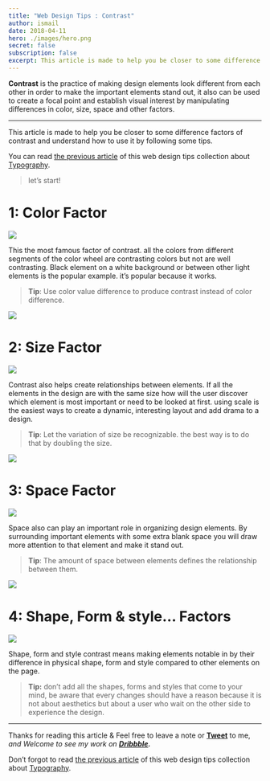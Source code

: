 ```yaml
---
title: "Web Design Tips : Contrast"
author: ismail
date: 2018-04-11
hero: ./images/hero.png
secret: false
subscription: false
excerpt: This article is made to help you be closer to some difference factors of contrast and understand how to use it by following some tips.
---
```




**Contrast**  is the practice of making design elements look different from each other in order to make the important elements stand out, it also can be used to create a focal point and establish visual interest by manipulating differences in color, size, space and other factors.

----------

This article is made to help you be closer to some difference factors of contrast and understand how to use it by following some tips.

You can read  [the previous article](https://medium.com/picsrush/web-design-tips-typography-e15f21266f1a)  of this web design tips collection about  [Typography](https://medium.com/picsrush/web-design-tips-typography-e15f21266f1a).

> let’s start!

# 1: Color Factor



![](https://miro.medium.com/max/1600/1*cGzJA6c8YVTsqvL389jizg.png)



This the most famous factor of contrast. all the colors from different segments of the color wheel are contrasting colors but not are well contrasting. Black element on a white background or between other light elements is the popular example. it’s popular because it works.

> **Tip**: Use color value difference to produce contrast instead of color difference.


![](https://miro.medium.com/max/1600/1*csXjKPkJyckTlOBfN2ZJlg.png)



# 2: Size Factor



![](https://miro.medium.com/max/1600/1*eN9oh6VS5rgz7XtWDu4xsg.png)



Contrast also helps create relationships between elements. If all the elements in the design are with the same size how will the user discover which element is most important or need to be looked at first. using scale is the easiest ways to create a dynamic, interesting layout and add drama to a design.

> **Tip**: Let the variation of size be recognizable. the best way is to do that by doubling the size.


![](https://miro.medium.com/max/1600/1*h5TRPqhBDnrevPBdO8J1dw.png)



# 3: Space Factor



![](https://miro.medium.com/max/1600/1*yPrTPYbzPvWw8h59cqoIrQ.png)


Space also can play an important role in organizing design elements. By surrounding important elements with some extra blank space you will draw more attention to that element and make it stand out.

> **Tip**: The amount of space between elements defines the relationship between them.


![](https://miro.medium.com/max/1600/1*-LkKltCHeEJ5KJrkUHOQug.png)



# **4: Shape,** Form & style… Factors


![](https://miro.medium.com/max/1600/1*OpBAIpkLV3B9GqNLM3tQXA.png)


Shape, form and style contrast means making elements notable in by their difference in physical shape, form and style compared to other elements on the page.

> **Tip:**  don’t add all the shapes, forms and styles that come to your mind, be aware that every changes should have a reason because it is not about aesthetics but about a user who wait on the other side to experience the design.

----------

Thanks for reading this article & Feel free to leave a note or  [**Tweet**](https://twitter.com/smailelazizi)  to me,  _and Welcome to see my work on_ [**_Dribbble_**](http://www.dribbble.com/ismailelazizi)**_._**

Don’t forgot to read  [the previous article](https://medium.com/picsrush/web-design-tips-typography-e15f21266f1a)  of this web design tips collection about  [Typography](https://medium.com/picsrush/web-design-tips-typography-e15f21266f1a).